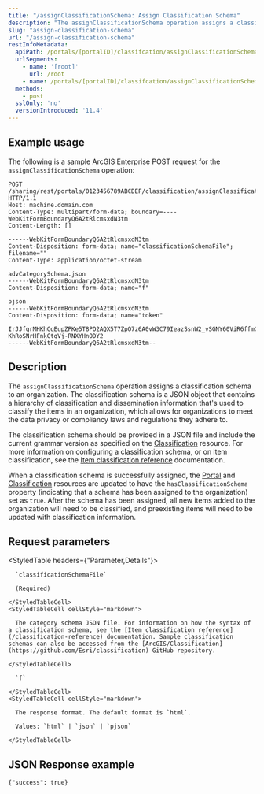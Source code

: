 ```yaml
---
title: "/assignClassificationSchema: Assign Classification Schema"
description: "The assignClassificationSchema operation assigns a classification schema to an organization."
slug: "assign-classification-schema"
url: "/assign-classification-schema"
restInfoMetadata:
  apiPath: /portals/[portalID]/classifcation/assignClassificationSchema
  urlSegments:
    - name: '[root]'
      url: /root
    - name: /portals/[portalID]/classifcation/assignClassificationSchema
  methods:
    - post
  sslOnly: 'no'
  versionIntroduced: '11.4'
---
```


## Example usage

The following is a sample ArcGIS Enterprise POST request for the `assignClassificationSchema` operation:

```other
POST /sharing/rest/portals/0123456789ABCDEF/classification/assignClassificationSchema HTTP/1.1
Host: machine.domain.com
Content-Type: multipart/form-data; boundary=----WebKitFormBoundaryQ6A2tRlcmsxdN3tm
Content-Length: []

------WebKitFormBoundaryQ6A2tRlcmsxdN3tm
Content-Disposition: form-data; name="classificationSchemaFile"; filename=""
Content-Type: application/octet-stream

advCategorySchema.json
------WebKitFormBoundaryQ6A2tRlcmsxdN3tm
Content-Disposition: form-data; name="f"

pjson
------WebKitFormBoundaryQ6A2tRlcmsxdN3tm
Content-Disposition: form-data; name="token"

IrJJfqrMHKhCqEupZPKe5T8PO2AQX5T7ZpO7z6A0vW3C79IeazSsnW2_vSGNY60ViR6ffmGvBQM6gkBmiwCY6Z2Wh06_MEjvztNKX2_qhchAJaf3t9PXG19NIdayJI2DJNglxQxmbLzgJa3Np5vGoTpj5qXAcW45eg8d-KhRoSNrHFnkCtqVj-RNXYHnODY2
------WebKitFormBoundaryQ6A2tRlcmsxdN3tm--

```

## Description

The `assignClassificationSchema` operation assigns a classification schema to an organization. The classification schema is a JSON object that contains a hierarchy of classification and dissemination information that's used to classify the items in an organization, which allows for organizations to meet the data privacy or compliancy laws and regulations they adhere to.

The classification schema should be provided in a JSON file and include the current grammar version as specified on the [Classification](/classification) resource. For more information on configuring a classification schema, or on item classification, see the [Item classification reference](/classification-reference) documentation.

When a classification schema is successfully assigned, the [Portal](/portal) and [Classification](/classification) resources are updated to have the `hasClassificationSchema` property (indicating that a schema has been assigned to the organization) set as `true`. After the schema has been assigned, all new items added to the organization will need to be classified, and preexisting items will need to be updated with classification information.

## Request parameters

<StyledTable headers={"Parameter,Details"}>
  <StyledTableRow>
    <StyledTableCell cellStyle="markdown">

      `classificationSchemaFile`

      (Required)

    </StyledTableCell>
    <StyledTableCell cellStyle="markdown">

      The category schema JSON file. For information on how the syntax of a classification schema, see the [Item classification reference](/classification-reference) documentation. Sample classification schemas can also be accessed from the [ArcGIS/Classification](https://github.com/Esri/classification) GitHub repository.

    </StyledTableCell>
  </StyledTableRow>
  <StyledTableRow>
    <StyledTableCell cellStyle="markdown">

      `f`

    </StyledTableCell>
    <StyledTableCell cellStyle="markdown">

      The response format. The default format is `html`.

      Values: `html` | `json` | `pjson`

    </StyledTableCell>
  </StyledTableRow>
</StyledTable>

## JSON Response example

```markdown
{"success": true}

```
